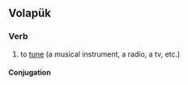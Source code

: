 ==Volapük==

===Verb===
{{head|vo|verb}}

# to [[tune]] (a musical instrument, a radio, a tv, etc.)

====Conjugation====
{{vo-conj}}